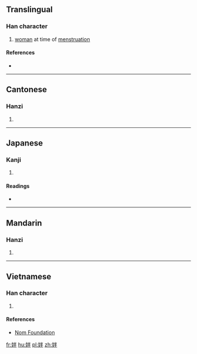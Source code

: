 ==Translingual==

===Han character===
{{Han char|rn=38|rad=女|as=05|sn=8|four=49450|canj=女火手 (VFQ), X女火手 (XVFQ)|ids=⿰女半}}

# [[woman]] at time of [[menstruation]]

====References====
* {{Han ref|kx=0258.070|dkj=06157|dj=0523.140|hdz=21040.100|uh=59C5|ud=22981|bh=A972|bd=43378}}

----

==Cantonese==

===Hanzi===
{{yue-hanzi|jyut=[[bun3]]|y=bun3}}

# {{defn|lang=yue|sort=女05}}

----

==Japanese==

===Kanji===
{{ja-kanji|grade=|rs=女05}}

# {{defn|lang=ja|sort=女05}}

====Readings====
* {{ja-readings|on=[[はん]] (han)|kun=[[みもさがきずつく]] (mimosagakizutsuku)}}

----

==Mandarin==

===Hanzi===
{{cmn-hanzi|pin=[[bàn]] ([[ban4]])|wg=pan<sup>4</sup>}}

# {{defn|lang=cmn|sort=女05}}

----

==Vietnamese==

===Han character===
{{vi-hantu|[[nửa]], [[nữa]]|rs=女05}}

# {{defn|lang=vi|sort=女05}}

====References====
*[http://nomfoundation.org/common/nom_details.php?codepoint=59c5 Nom Foundation]

[[fr:姅]]
[[hu:姅]]
[[pl:姅]]
[[zh:姅]]